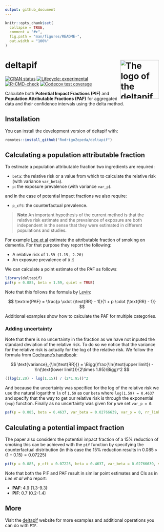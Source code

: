 ```yaml
---
output: github_document
---
```


<!-- README.md is generated from README.Rmd. Please edit that file -->

```r
knitr::opts_chunk$set(
  collapse = TRUE,
  comment = "#>",
  fig.path = "man/figures/README-",
  out.width = "100%"
)
```

# deltapif <img src="man/figures/logo.png" align="right" height="127" alt="The logo of the deltapif method showing an observed and a counterfactual population with coloured squares. A line partitions them in the middle. The image reads 'deltapif'." />

<!-- badges: start -->
[![CRAN status](https://www.r-pkg.org/badges/version/deltapif)](https://CRAN.R-project.org/package=deltapif)
[![Lifecycle: experimental](https://img.shields.io/badge/lifecycle-experimental-orange.svg)](https://lifecycle.r-lib.org/articles/stages.html#experimental)
[![R-CMD-check](https://github.com/RodrigoZepeda/deltapif/actions/workflows/R-CMD-check.yaml/badge.svg)](https://github.com/RodrigoZepeda/deltapif/actions/workflows/R-CMD-check.yaml)
[![Codecov test coverage](https://codecov.io/gh/RodrigoZepeda/pifes/graph/badge.svg)](https://app.codecov.io/gh/RodrigoZepeda/deltapif)
<!-- badges: end -->

Calculate both **Potential Impact Fractions (PIF)** and **Population Attributable Fractions (PAF)**
for aggregated data and their confidence intervals using the delta method. 

## Installation

You can install the development version of deltapif with:

```r
remotes::install_github("RodrigoZepeda/deltapif")
```

## Calculating a population attributable fraction

To estimate a population attributable fraction two
ingredients are required:

- `beta`: the relative risk or a value from which to calculate the relative risk (with variance `var_beta`).
- `p`: the exposure prevalence (with variance `var_p`).

and in the case of potential impact fractions we also require:

- `p_cft`: the counterfactual prevalence.  

> **Note** An important hypothesis of the current method is that
the relative risk estimate and the prevalence of exposure are both independent
in the sense that they were estimated in different populations and studies. 

For example [Lee et al](https://doi.org/10.1001/jamanetworkopen.2022.19672) estimate
the attributable fraction of smoking on dementia. For that purpose they report 
the following:

-  A relative risk of `1.59 (1.15, 2.20)`
-  An exposure prevalence of `8.5`

We can calculate a point estimate of the PAF as follows:

```r
library(deltapif)
paf(p = 0.085, beta = 1.59, quiet = TRUE)
```

Note that this follows the formula by [Levin](https://doi.org/10.1016/j.gloepi.2021.100062):

$$
\textrm{PAF} = \frac{p \cdot (\text{RR} - 1)}{1 + p \cdot (\text{RR} - 1)}
$$

Additional examples show how to calculate the PAF for multiple categories. 

### Adding uncertainty

Note that there is no uncertainty in the fraction as we have not inputed the
standard deviation of the relative risk. To do so we notice that the variance for
the relative risk is actually for the log of the relative risk. We follow the formula
from [Cochrane's handbook](https://handbook-5-1.cochrane.org/chapter_7/7_7_3_2_obtaining_standard_deviations_from_standard_errors_and.htm):

$$
\text{variance}_{\ln(\text{RR})} = \Bigg(\frac{\ln(\text{upper limit}) - \ln(\text{lower limit})}{2\times 1.95}\Bigg)^2
$$

```r
((log(2.20) - log(1.15)) / (2*1.95))^2
```

And because the uncertainty was specified for the log of the relative risk we use
the natural logarithm `ln` of `1.59` as our `beta` where `log(1.59) = 0.4637` and specify that
the way to get our relative risk is through the exponential (`exp`) function. 
Finally as no uncertainty was given for `p` we set `var_p = 0`. 

```r
paf(p = 0.085, beta = 0.4637, var_beta = 0.02766639, var_p = 0, rr_link = exp)
```

## Calculating a potential impact fraction

The paper also considers the potential impact fraction of a 15% reduction of smoking
this can be achieved with the `pif` function by specifying the counterfactual distribution
(in this case the 15% reduction results in  $0.085 \times (1 - 0.15) = 0.07225$)

```r
pif(p = 0.085, p_cft = 0.07225, beta = 0.4637, var_beta = 0.02766639, var_p = 0, rr_link = exp)
```

Note that both the PIF and PAF result in similar point estimates and CIs as in _Lee et al_ 
who report:

- **PAF**: 4.9 (1.3-9.3)
- **PIF**: 0.7 (0.2-1.4)


## More

Visit the [deltapif](https://rodrigozepeda.github.io/deltapif/) website
for more examples and additional operations you can do with `PIF`. 
